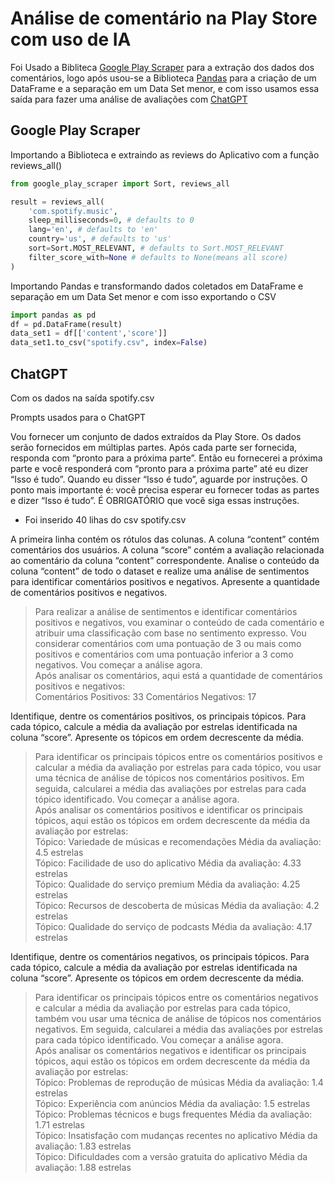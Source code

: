 # Análise de comentário na Play Store com uso de IA

Foi Usado a Bibliteca [Google Play Scraper](https://pypi.org/project/google-play-scraper/) para a extração dos dados dos comentários, logo após usou-se a Biblioteca [Pandas](https://pandas.pydata.org/) para a criação de um DataFrame e a separação em um Data Set menor, e com isso usamos essa saída para fazer uma análise de avaliações com [ChatGPT](https://chat.openai.com/)

## Google Play Scraper

Importando a Biblioteca e extraindo as reviews do Aplicativo com a função reviews_all()

``` python
from google_play_scraper import Sort, reviews_all

result = reviews_all(
    'com.spotify.music',
    sleep_milliseconds=0, # defaults to 0
    lang='en', # defaults to 'en'
    country='us', # defaults to 'us'
    sort=Sort.MOST_RELEVANT, # defaults to Sort.MOST_RELEVANT
    filter_score_with=None # defaults to None(means all score)
)
```

Importando Pandas e transformando dados coletados em DataFrame e separação em um Data Set menor e com isso exportando o CSV

``` python
import pandas as pd
df = pd.DataFrame(result)
data_set1 = df[['content','score']]
data_set1.to_csv("spotify.csv", index=False)
```

## ChatGPT

Com os dados na saída spotify.csv

Prompts usados para o ChatGPT

Vou fornecer um conjunto de dados extraídos da Play Store. Os dados serão fornecidos em múltiplas partes. Após cada parte ser fornecida, responda com "pronto para a próxima parte". Então eu fornecerei a próxima parte e você responderá com "pronto para a próxima parte" até eu dizer "Isso é tudo". Quando eu disser "Isso é tudo", aguarde por instruções. O ponto mais importante é: você precisa esperar eu fornecer todas as partes e dizer "Isso é tudo". É OBRIGATÓRIO que você siga essas instruções.

* Foi inserido 40 lihas do csv spotify.csv

A primeira linha contém os rótulos das colunas. A coluna "content" contém comentários dos usuários. A coluna "score" contém a avaliação relacionada ao comentário da coluna "content" correspondente. Analise o conteúdo da coluna "content" de todo o dataset e realize uma análise de sentimentos para identificar comentários positivos e negativos. Apresente a quantidade de comentários positivos e negativos.

>Para realizar a análise de sentimentos e identificar comentários positivos e negativos, vou examinar o conteúdo de cada comentário e atribuir uma classificação com base no sentimento expresso. Vou considerar comentários com uma pontuação de 3 ou mais como positivos e comentários com uma pontuação inferior a 3 como negativos. Vou começar a análise agora.<br>
>Após analisar os comentários, aqui está a quantidade de comentários positivos e negativos:<br>
>Comentários Positivos: 33
>Comentários Negativos: 17

Identifique, dentre os comentários positivos, os principais tópicos. Para cada tópico, calcule a média da avaliação por estrelas identificada na coluna "score". Apresente os tópicos em ordem decrescente da média.

>Para identificar os principais tópicos entre os comentários positivos e calcular a média da avaliação por estrelas para cada tópico, vou usar uma técnica de análise de tópicos nos comentários positivos. Em seguida, calcularei a média das avaliações por estrelas para cada tópico identificado. Vou começar a análise agora.<br>
>Após analisar os comentários positivos e identificar os principais tópicos, aqui estão os tópicos em ordem decrescente da média da avaliação por estrelas:<br>
>Tópico: Variedade de músicas e recomendações
>Média da avaliação: 4.5 estrelas<br>
>Tópico: Facilidade de uso do aplicativo
>Média da avaliação: 4.33 estrelas<br>
>Tópico: Qualidade do serviço premium
>Média da avaliação: 4.25 estrelas<br>
>Tópico: Recursos de descoberta de músicas
>Média da avaliação: 4.2 estrelas<br>
>Tópico: Qualidade do serviço de podcasts
>Média da avaliação: 4.17 estrelas

Identifique, dentre os comentários negativos, os principais tópicos. Para cada tópico, calcule a média da avaliação por estrelas identificada na coluna "score". Apresente os tópicos em ordem decrescente da média.

>Para identificar os principais tópicos entre os comentários negativos e calcular a média da avaliação por estrelas para cada tópico, também vou usar uma técnica de análise de tópicos nos comentários negativos. Em seguida, calcularei a média das avaliações por estrelas para cada tópico identificado. Vou começar a análise agora.<br>
>Após analisar os comentários negativos e identificar os principais tópicos, aqui estão os tópicos em ordem decrescente da média da avaliação por estrelas:<br>
>Tópico: Problemas de reprodução de músicas
>Média da avaliação: 1.4 estrelas<br>
>Tópico: Experiência com anúncios
>Média da avaliação: 1.5 estrelas<br>
>Tópico: Problemas técnicos e bugs frequentes
>Média da avaliação: 1.71 estrelas<br>
>Tópico: Insatisfação com mudanças recentes no aplicativo
>Média da avaliação: 1.83 estrelas<br>
>Tópico: Dificuldades com a versão gratuita do aplicativo
>Média da avaliação: 1.88 estrelas
